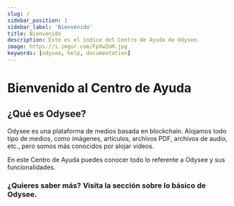 ---
slug: /
sidebar_position: 1
sidebar_label: 'Bienvenido'
title: Bienvenido
description: Éste es el índice del Centro de Ayuda de Odysee.
image: https://i.imgur.com/FpXwZoM.jpg
keywords: [odysee, help, documentation]
---

# Bienvenido al Centro de Ayuda


## ¿Qué es Odysee?

Odysee es una plataforma de medios basada en blockchain. Alojamos todo tipo de medios, como imágenes, artículos, archivos PDF, archivos de audio, etc., pero somos más conocidos por alojar videos.

En este Centro de Ayuda puedes conocer todo lo referente a Odysee y sus funcionalidades.

### ¿Quieres saber más? Visita la sección sobre **lo básico de Odysee**.